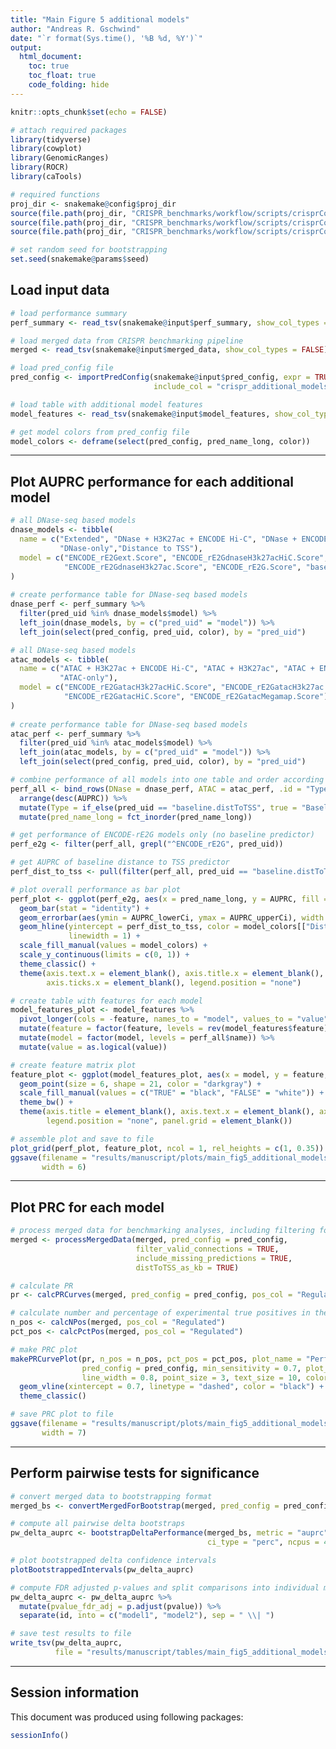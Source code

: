 ```yaml
---
title: "Main Figure 5 additional models"
author: "Andreas R. Gschwind"
date: "`r format(Sys.time(), '%B %d, %Y')`"
output: 
  html_document:
    toc: true
    toc_float: true
    code_folding: hide
---
```


```r
knitr::opts_chunk$set(echo = FALSE)
```

```r
# attach required packages
library(tidyverse)
library(cowplot)
library(GenomicRanges)
library(ROCR)
library(caTools)

# required functions
proj_dir <- snakemake@config$proj_dir
source(file.path(proj_dir, "CRISPR_benchmarks/workflow/scripts/crisprComparisonLoadInputData.R"))
source(file.path(proj_dir, "CRISPR_benchmarks/workflow/scripts/crisprComparisonPlotFunctions.R"))
source(file.path(proj_dir, "CRISPR_benchmarks/workflow/scripts/crisprComparisonBootstrapFunctions.R"))
```

```r
# set random seed for bootstrapping
set.seed(snakemake@params$seed)
```

## Load input data
```r
# load performance summary
perf_summary <- read_tsv(snakemake@input$perf_summary, show_col_types = FALSE)

# load merged data from CRISPR benchmarking pipeline
merged <- read_tsv(snakemake@input$merged_data, show_col_types = FALSE)

# load pred_config file
pred_config <- importPredConfig(snakemake@input$pred_config, expr = TRUE,
                                include_col = "crispr_additional_models_figure")

# load table with additional model features
model_features <- read_tsv(snakemake@input$model_features, show_col_types = FALSE)

# get model colors from pred_config file
model_colors <- deframe(select(pred_config, pred_name_long, color))
```

***

## Plot AUPRC performance for each additional model
```r
# all DNase-seq based models
dnase_models <- tibble(
  name = c("Extended", "DNase + H3K27ac + ENCODE Hi-C", "DNase + ENCODE Hi-C", "DNase + H3K27ac",
           "DNase-only","Distance to TSS"),
  model = c("ENCODE_rE2Gext.Score", "ENCODE_rE2GdnaseH3k27acHiC.Score", "ENCODE_rE2GdnaseHiC.Score",
            "ENCODE_rE2GdnaseH3k27ac.Score", "ENCODE_rE2G.Score", "baseline.distToTSS")
)
  
# create performance table for DNase-seq based models
dnase_perf <- perf_summary %>% 
  filter(pred_uid %in% dnase_models$model) %>% 
  left_join(dnase_models, by = c("pred_uid" = "model")) %>% 
  left_join(select(pred_config, pred_uid, color), by = "pred_uid") 
```

```r
# all DNase-seq based models
atac_models <- tibble(
  name = c("ATAC + H3K27ac + ENCODE Hi-C", "ATAC + H3K27ac", "ATAC + ENCODE Hi-C",
           "ATAC-only"),
  model = c("ENCODE_rE2GatacH3k27acHiC.Score", "ENCODE_rE2GatacH3k27ac.Score",
            "ENCODE_rE2GatacHiC.Score", "ENCODE_rE2GatacMegamap.Score")
)
  
# create performance table for DNase-seq based models
atac_perf <- perf_summary %>% 
  filter(pred_uid %in% atac_models$model) %>% 
  left_join(atac_models, by = c("pred_uid" = "model")) %>% 
  left_join(select(pred_config, pred_uid, color), by = "pred_uid") 
```

```r
# combine performance of all models into one table and order according to overall performance
perf_all <- bind_rows(DNase = dnase_perf, ATAC = atac_perf, .id = "Type") %>% 
  arrange(desc(AUPRC)) %>% 
  mutate(Type = if_else(pred_uid == "baseline.distToTSS", true = "Baseline", false = Type)) %>% 
  mutate(pred_name_long = fct_inorder(pred_name_long))

# get performance of ENCODE-rE2G models only (no baseline predictor)
perf_e2g <- filter(perf_all, grepl("^ENCODE_rE2G", pred_uid))

# get AUPRC of baseline distance to TSS predictor
perf_dist_to_tss <- pull(filter(perf_all, pred_uid == "baseline.distToTSS"), "AUPRC")
```

```r
# plot overall performance as bar plot
perf_plot <- ggplot(perf_e2g, aes(x = pred_name_long, y = AUPRC, fill = pred_name_long)) +
  geom_bar(stat = "identity") + 
  geom_errorbar(aes(ymin = AUPRC_lowerCi, ymax = AUPRC_upperCi), width = 0.4, color = "black") +
  geom_hline(yintercept = perf_dist_to_tss, color = model_colors[["Distance to TSS"]],
             linewidth = 1) +
  scale_fill_manual(values = model_colors) +
  scale_y_continuous(limits = c(0, 1)) +
  theme_classic() +
  theme(axis.text.x = element_blank(), axis.title.x = element_blank(),
        axis.ticks.x = element_blank(), legend.position = "none")

# create table with features for each model
model_features_plot <- model_features %>%
  pivot_longer(cols = -feature, names_to = "model", values_to = "value") %>% 
  mutate(feature = factor(feature, levels = rev(model_features$feature))) %>% 
  mutate(model = factor(model, levels = perf_all$name)) %>% 
  mutate(value = as.logical(value))

# create feature matrix plot
feature_plot <- ggplot(model_features_plot, aes(x = model, y = feature, fill = value)) +
  geom_point(size = 6, shape = 21, color = "darkgray") +
  scale_fill_manual(values = c("TRUE" = "black", "FALSE" = "white")) +
  theme_bw() +
  theme(axis.title = element_blank(), axis.text.x = element_blank(), axis.ticks.x = element_blank(),
        legend.position = "none", panel.grid = element_blank())
```

```r
# assemble plot and save to file
plot_grid(perf_plot, feature_plot, ncol = 1, rel_heights = c(1, 0.35))
ggsave(filename = "results/manuscript/plots/main_fig5_additional_models_bar.pdf", height = 6,
       width = 6)
```

***

## Plot PRC for each model
```r
# process merged data for benchmarking analyses, including filtering for ValidConnection == TRUE
merged <- processMergedData(merged, pred_config = pred_config,
                            filter_valid_connections = TRUE,
                            include_missing_predictions = TRUE,
                            distToTSS_as_kb = TRUE)

# calculate PR
pr <- calcPRCurves(merged, pred_config = pred_config, pos_col = "Regulated")

# calculate number and percentage of experimental true positives in the experimental dataset
n_pos <- calcNPos(merged, pos_col = "Regulated")
pct_pos <- calcPctPos(merged, pos_col = "Regulated")

# make PRC plot
makePRCurvePlot(pr, n_pos = n_pos, pct_pos = pct_pos, plot_name = "Performance additional models",
                pred_config = pred_config, min_sensitivity = 0.7, plot_thresholds = FALSE,
                line_width = 0.8, point_size = 3, text_size = 10, colors = model_colors) +
  geom_vline(xintercept = 0.7, linetype = "dashed", color = "black") +
  theme_classic()

# save PRC plot to file
ggsave(filename = "results/manuscript/plots/main_fig5_additional_models_prc.pdf", height = 3.5,
       width = 7)
```

***

## Perform pairwise tests for significance

```r
# convert merged data to bootstrapping format
merged_bs <- convertMergedForBootstrap(merged, pred_config = pred_config)

# compute all pairwise delta bootstraps
pw_delta_auprc <- bootstrapDeltaPerformance(merged_bs, metric = "auprc", R = 10000, conf = 0.95,
                                            ci_type = "perc", ncpus = 4)

# plot bootstrapped delta confidence intervals
plotBootstrappedIntervals(pw_delta_auprc)

# compute FDR adjusted p-values and split comparisons into individual models
pw_delta_auprc <- pw_delta_auprc %>% 
  mutate(pvalue_fdr_adj = p.adjust(pvalue)) %>%
  separate(id, into = c("model1", "model2"), sep = " \\| ")

# save test results to file
write_tsv(pw_delta_auprc,
          file = "results/manuscript/tables/main_fig5_additional_models_pairwise_auprc_comparisons.tsv")
```

***

## Session information
This document was produced using following packages:
```r
sessionInfo()
```
